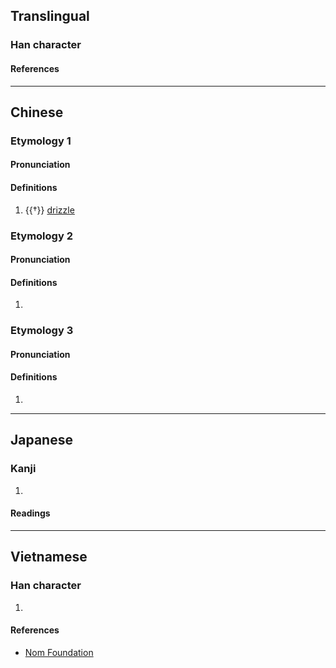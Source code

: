 {{character info/new}}
==Translingual==

===Han character===
{{Han char|rn=85|rad=水|as=10|sn=13|four=38140|canj=EUNK,EUUK|ids=⿰氵𢼸,⿰氵𣁋}}

====References====
{{Han ref|kx=0640.140|dkj=17959|dj=1047.090|hdz=31699.060|uh=6EA6}}

----

==Chinese==
{{zh-forms|alt=㵟}}

===Etymology 1===

====Pronunciation====
{{zh-pron
|m=溦
|c=mei4,mei4-1
|mn=bî
|mc=2
|oc=y
|ma=
|cat=n
}}

====Definitions====
{{zh-hanzi}}

# {{†}} [[drizzle]]

===Etymology 2===

====Pronunciation====
{{zh-pron
|m=méi
|c=mei4
|mc=1
|ma=y
|cat=n
}}

====Definitions====
{{zh-hanzi}}

# {{zh-alt-form|湄|shore; edge}}

===Etymology 3===

====Pronunciation====
{{zh-pron
|m=méi
|c=mei4
|ma=y
|cat=n
}}

====Definitions====
{{zh-hanzi}}

# {{zh-alt-form|黴|mould}}

----

==Japanese==

===Kanji===
{{ja-kanji|grade=|rs=水10}}

# {{rfdef|ja|sort=水10}}

====Readings====
{{ja-readings
|on=み, び
|kun=こさめ, たに, かび
}}

----

==Vietnamese==

===Han character===
{{vi-readings|rs=水10|reading=vi}}

# {{rfdef|vi|sort=水10}}

====References====
*[http://nomfoundation.org/common/nom_details.php?codepoint=6ea6 Nom Foundation]